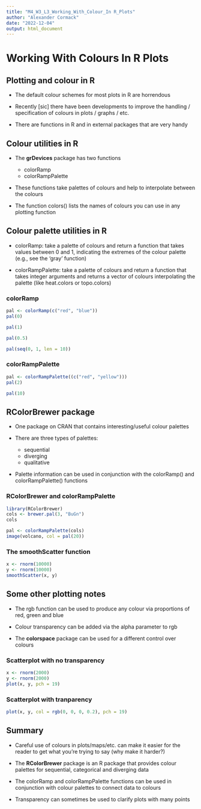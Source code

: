 ```yaml
---
title: "M4_W3_L3_Working_With_Colour_In R_Plots"
author: "Alexander Cormack"
date: "2022-12-04"
output: html_document
---
```


# Working With Colours In R Plots


## Plotting and colour in R 

- The default colour schemes for most plots in R are horrendous

- Recently [sic] there have been developments to improve the handling / specification of colours in plots / graphs / etc.

- There are functions in R and in external packages that are very handy


## Colour utilities in R

- The **grDevices** package has two functions
    - colorRamp
    - colorRampPalette

- These functions take palettes of colours and help to interpolate between the colours

- The function colors() lists the names of colours you can use in any plotting function


## Colour palette utilities in R

- colorRamp: take a palette of colours and return a function that takes values between 0 and 1, indicating the extremes of the colour palette (e.g., see the 'gray' function)

- colorRampPalette: take a palette of colours and return a function that takes integer arguments and returns a vector of colours interpolating the palette (like heat.colors or topo.colors)


### colorRamp

```r
pal <- colorRamp(c("red", "blue"))
pal(0)
```
```r
pal(1)
```
```r
pal(0.5)
```
```r
pal(seq(0, 1, len = 10))
```

### colorRampPalette

```r
pal <- colorRampPalette((c("red", "yellow")))
pal(2)
```
```r
pal(10)
```


## RColorBrewer package

- One package on CRAN that contains interesting/useful colour palettes

- There are three types of palettes:
    - sequential
    - diverging
    - qualitative


- Palette information can be used in conjunction with the colorRamp() and colorRampPalette() functions
  
  
### RColorBrewer and colorRampPalette

```r
library(RColorBrewer)
cols <- brewer.pal(3, "BuGn")
cols
```
```r
pal <- colorRampPalette(cols)
image(volcano, col = pal(20))
```

### The smoothScatter function

```r
x <- rnorm(10000)
y <- rnorm(10000)
smoothScatter(x, y)
```


## Some other plotting notes

- The rgb function can be used to produce any colour via proportions of red, green and blue

- Colour transparency can be added via the alpha parameter to rgb

- The **colorspace** package can be used for a different control over colours


### Scatterplot with no transparency

```r
x <- rnorm(2000)
y <- rnorm(2000)
plot(x, y, pch = 19)
```

### Scatterplot with tranparency

```r
plot(x, y, col = rgb(0, 0, 0, 0.2), pch = 19)
```


## Summary

- Careful use of colours in plots/maps/etc. can make it easier for the reader to get what you're trying to say (why make it harder?)

- The **RColorBrewer** package is an R package that provides colour palettes for sequential, categorical and diverging data

- The colorRamp and colorRampPalette functions can be used in conjunction with colour palettes to connect data to colours

- Transparency can sometimes be used to clarify plots with many points











